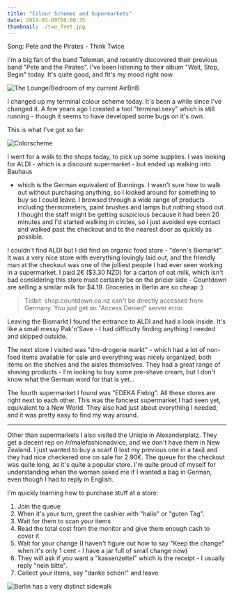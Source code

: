 ```yaml
---
title: "Colour Schemes and Supermarkets"
date: 2019-03-09T06:00:35
thumbnail: ./two_feet.jpg
---
```


Song: Pete and the Pirates - Think Twice

I'm a big fan of the band Teleman, and recently discovered their previous band
"Pete and the Pirates". I've been listening to their album "Wait, Stop, Begin"
today. It's quite good, and fit's my mood right now.

![The Lounge/Bedroom of my current AirBnB](./bedroom.jpg)

I changed up my terminal colour scheme today. It's been a while since I've
changed it. A few years ago I created a tool "terminal.sexy" which is still
running - though it seems to have developed some bugs on it's own.

This is what I've got so far:

![Colorscheme]( ./colorscheme.jpg )

I went for a walk to the shops today, to pick up some supplies. I was looking
for ALDI - which is a discount supermarket - but ended up walking into Bauhaus
- which is the German equivalent of Bunnings. I wasn't sure how to walk out
without purchasing anything, so I looked around for something to buy so I could
leave. I browsed through a wide range of products including thermometers, paint
brushes and lamps but nothing stood out. I thought the staff might be getting
suspicious because it had been 20 minutes and I'd started walking in circles, so
I just avoided eye contact and walked past the checkout and to the nearest
door as quickly as possible.

I couldn't find ALDI but I did find an organic food store - "denn's Biomarkt".
It was a very nice store with everything lovingly laid out, and the friendly
man at the checkout was one of the jolliest people I had ever seen working in a
supermarket. I paid 2€ ($3.30 NZD) for a carton of oat milk, which isn't bad
considering this store must certainly be on the pricier side - Countdown are
selling a similar milk for $4.19. Groceries in Berlin are so cheap :)

> Tidbit: shop.countdown.co.nz can't be directly accessed from Germany. You just
> get an "Access Denied" server error.

Leaving the Biomarkt I found the entrance to ALDI and had a look inside.
It's like a small messy Pak'n'Save - I had difficulty finding anything I needed
and skipped outside.

The next store I visited was "dm-drogerie markt" - which had a lot of non-food
items available for sale and everything was nicely organized, both items on the
shelves and the aisles themselves. They had a great range of shaving products -
I'm looking to buy some pre-shave cream, but I don't know what the German word
for that is yet...

The fourth supermarket I found was "EDEKA Fiebig". All these stores are right
next to each other. This was the fanciest supermarket I had seen yet,
equivalent to a New World. They also had just about everything I needed, and it
was pretty easy to find my way around. 

---

Other than supermarkets I also visited the Uniqlo in Alexanderplatz.  They get
a decent rep on /r/malefashionadvice, and we don't have them in New Zealand. I
just wanted to buy a scarf (I lost my previous one in a taxi) and they had nice
checkered one on sale for 2.90€. The queue for the checkout was quite long, as
it's quite a popular store. I'm quite proud of myself for understanding when
the woman asked me if I wanted a bag in German, even though I had to reply in
English.

I'm quickly learning how to purchase stuff at a store:

1. Join the queue
2. When it's your turn, greet the cashier with "hallo" or "guten Tag".
3. Wait for them to scan your items
4. Read the total cost from the monitor and give them enough cash to cover it
5. Wait for your change (I haven't figure out how to say "Keep the change" when
   it's only 1 cent - I have a jar full of small change now)
6. They will ask if you want a "kassenzettel" which is the receipt - I usually
   reply "nein bitte".
7. Collect your items, say "danke schön!" and leave

![Berlin has a very distinct sidewalk](./two_feet.jpg)
